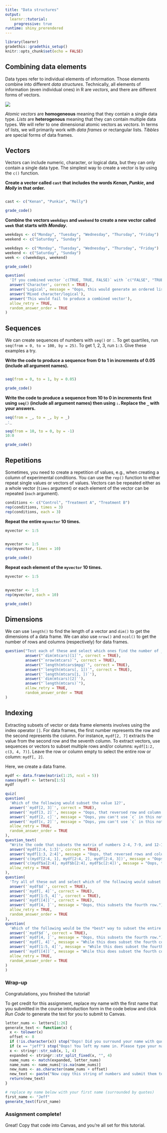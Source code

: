 ```yaml
---
title: "Data structures"
output: 
  learnr::tutorial:
    progressive: true
runtime: shiny_prerendered
---
```


```r
library(learnr)
gradethis::gradethis_setup()
knitr::opts_chunk$set(echo = FALSE)
```


## Combining data elements

Data types refer to individual elements of information. Those elements combine into different _data structures_. Technically, all elements of information (even individual ones) in R are _vectors_, and there are different forms of vectors.

![](images/data-structures.png)

_Atomic vectors_ are **homogeneous** meaning that they contain a single data type. _Lists_ are **heterogenous** meaning that they can contain multiple data types. We will refer to one dimensional atomic vectors as _vectors_. In terms of lists, we will primarily work with _data frames_ or rectangular lists. _Tibbles_ are special forms of data frames.

## Vectors

Vectors can include numeric, character, or logical data, but they can only contain a single data type. The simplest way to create a vector is by using the `c()` function.

**Create a vector called `cast` that includes the words _Kenan_, _Punkie_, and _Molly_ in that order.**
```r

```
 
```r
cast <- c("Kenan", "Punkie", "Molly")
```

```r
grade_code()
```

**Combine the vectors `weekdays` and `weekend` to create a new vector called `week` that starts with _Monday_.**

```r
weekdays <- c("Monday", "Tuesday", "Wednesday", "Thursday", "Friday")
weekend <- c("Saturday", "Sunday")
```
 
```r
weekdays <- c("Monday", "Tuesday", "Wednesday", "Thursday", "Friday")
weekend <- c("Saturday", "Sunday")
week <- c(weekdays, weekend)
```

```r
grade_code()
```


```r
question(
  'If you combined vector `c(TRUE, TRUE, FALSE)` with `c("FALSE", "TRUE", "FALSE")`, what type of vector would you produce?',
  answer('Character', correct = TRUE),
  answer('Logical', message = "Oops, this would generate an ordered list."),
  answer('Mixed character/logical'),
  answer('This would fail to produce a combined vector'),
  allow_retry = TRUE,
  random_answer_order = TRUE
)
```


## Sequences

We can create sequences of numbers with `seq()` or `:`. To get quartiles, run `seq(from = 0, to = 100, by = 25)`. To get 1, 2, 3, run `1:3`. Give these examples a try.


**Write the code to produce a sequence from 0 to 1 in increments of 0.05 (include all argument names).**
```r

```
 
```r
seq(from = 0, to = 1, by = 0.05)
```

```r
grade_code()
```


**Write the code to produce a sequence from 10 to 0 in increments first using `seq()` (include all argument names) then using `:`. Replace the `_` with your answers.**
```r
seq(from = _, to = _, by = _)
_:_
```
 
```r
seq(from = 10, to = 0, by = -1)
10:0
```

```r
grade_code()
```


## Repetitions

Sometimes, you need to create a repetition of values, e.g., when creating a column of experimental conditions. You can use the `rep()` function to either repeat single values or vectors of values. Vectors can be repeated either as a whole vector (`times` argument) or each element of the vector can be repeated (`each` argument).

```r
conditions <- c("Control", "Treatment A", "Treatment B")
rep(conditions, times = 3)
rep(conditions, each = 3)
```


**Repeat the entire `myvector` 10 times.**
```r
myvector <- 1:5
  
```
 
```r
myvector <- 1:5
rep(myvector, times = 10)
```

```r
grade_code()
```


**Repeat each element of the `myvector` 10 times.**
```r
myvector <- 1:5
  
```
 
```r
myvector <- 1:5
rep(myvector, each = 10)
```

```r
grade_code()
```

## Dimensions

We can use `length()` to find the length of a vector and `dim()` to get the dimensions of a data frame. We can also use `nrow()` and `ncol()` to get the number of rows and columns (respectively) for data frames.

```r
question("Test each of these and select which ones find the number of _rows_ for the `mtcars` dataset?",
         answer("`dim(mtcars)[1]`", correct = TRUE),
         answer("`nrow(mtcars)`", correct = TRUE),
         answer("`length(mtcars$mpg)`", correct = TRUE),
         answer("`length(mtcars[, 1])`", correct = TRUE),
         answer('`length(mtcars[1, ])`'),
         answer('`dim(mtcars)[2]`'),
         answer("`length(mtcars)`"),
         allow_retry = TRUE,
         random_answer_order = TRUE
)
```


## Indexing

Extracting subsets of vector or data frame elements involves using the index operator `[]`. For data frames, the first number represents the row and the second represents the column. For instance, `mydf[2, 7]` extracts the value from the second row and the seventh column. To extract vectors, use sequences or vectors to subset multiple rows and/or columns: `mydf[1:2, c(3, 4, 7)]`. Leave the row or column empty to select the entire row or column: `mydf[, 2]`.

Here, we create a data frame.
```r
mydf <- data.frame(matrix(1:25, ncol = 5))
names(mydf) <- letters[1:5]
mydf
```

```r
quiz(
question(
  'Which of the following would subset the value 12?',
  answer('`mydf[2, 3]`', correct = TRUE),
  answer('`mydf[3, 2]`', message = "Oops, that reversed row and column."),
  answer('`mydf[2, c]`', message = "Oops, you can't use `c` in this notation."),
  answer('`mydf[c, 2]`', message = "Oops, you can't use `c` in this notation."),
  allow_retry = TRUE,
  random_answer_order = TRUE
),
question_text(
  "Write the code that subsets the matrix of numbers 2-4, 7-9, and 12-14 by indexing the rows and columns.",
  answer('mydf[2:4, 1:3]', correct = TRUE),
  answer('mydf[1:3, 2:4]', message = "Oops, that reversed rows and columns."),
  answer('c(mydf[2:4, 1], mydf[2:4, 2], mydf[2:4, 3])', message = "Oops, that created a vector instead of a matrix."),
  answer('c(mydf$a[2:4], mydf$b[2:4], mydf$c[2:4])', message = "Oops, that created a vector instead of a matrix."),
  allow_retry = TRUE
),
question(
  'Try all of these out and select which of the following would subset the entire fourth column?',
  answer('`mydf$d`', correct = TRUE),
  answer('`mydf[, 4]`', correct = TRUE),
  answer('`mydf[1:5, 4]`', correct = TRUE),
  answer('`mydf[[4]]`', correct = TRUE),
  answer('`mydf[4, ]`', message = "Oops, this subsets the fourth row."),
  allow_retry = TRUE,
  random_answer_order = TRUE
),
question(
  'Which of the following would be the *best* way to subset the entire fourth column?',
  answer('`mydf$d`', correct = TRUE),
  answer('`mydf[4, ]`', message = "Oops, this subsets the fourth row."),
  answer('`mydf[, 4]`', message = "While this does subset the fourth column, it uses numbers to do so."),
  answer('`mydf[1:5, 4]`', message = "While this does subset the fourth column, it uses numbers to do so."),
  answer('`mydf[[4]]`', message = "While this does subset the fourth column, it uses numbers to do so."),
  allow_retry = TRUE,
  random_answer_order = TRUE
)
)
```

### 

### Wrap-up

Congratulations, you finished the tutorial!

To get credit for this assignment, replace my name with the first name that you submitted in the course introduction form in the code below and click *Run Code* to generate the text for you to submit to Canvas. 

```r
letter_nums <- letters[1:26]
generate_text <- function(x) {
  x <- tolower(x)
  offset <- 8
  if (!is.character(x)) stop("Oops! Did you surround your name with quotation marks?")
  if (x == "jeff") stop("Oops! You left my name in. Please type your name.")
  x <- stringr::str_sub(x, 1, 4)
  expanded <- stringr::str_split_fixed(x, "", 4)
  name_nums <- match(expanded, letter_nums)
  name_nums <- name_nums[!is.na(name_nums)]
  new_nums <- as.character(name_nums + offset)
  new_text <- paste("Now copy this string of numbers and submit them to Canvas:", stringr::str_c(new_nums, collapse = ""))
  return(new_text)
}
```

```r
# replace my name below with your first name (surrounded by quotes)
first_name <- "Jeff"
generate_text(first_name)
```

### Assignment complete!

Great! Copy that code into Canvas, and you're all set for this tutorial.
